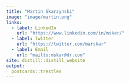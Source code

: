 ```yaml
---
title: "Martin Skarzynski"
image: "image/martin.png"
links:
  - label: LinkedIn
    url: "https://www.linkedin.com/in/mskar/"
  - label: Twitter
    url: "https://twitter.com/marskar"
  - label: Email
    url: "mailto:mskar@dr.com"
site: distill::distill_website
output:
  postcards::trestles
---
```


